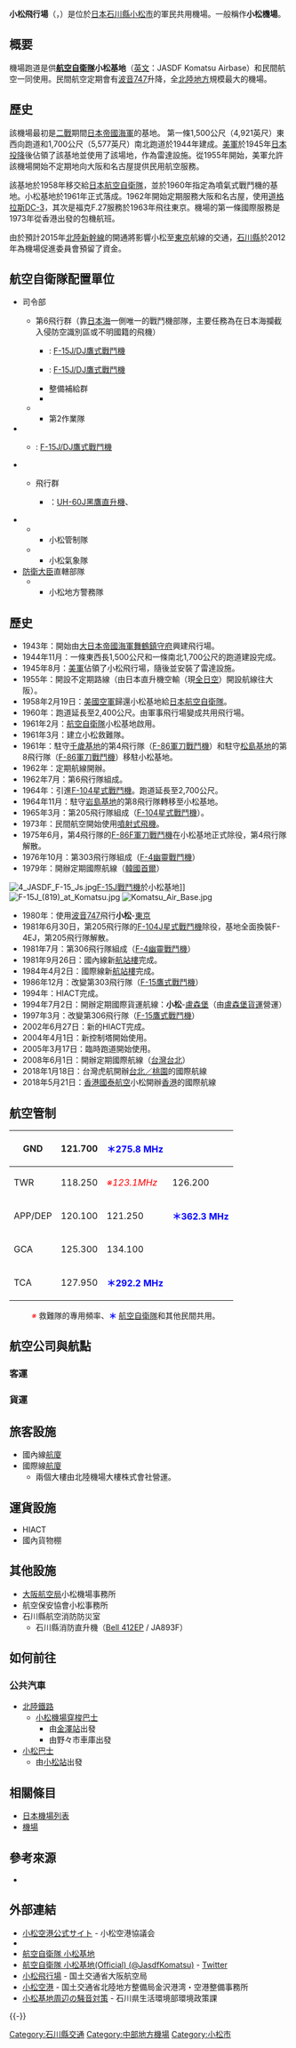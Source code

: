 {{Infobox airport
| name         = 小松飛行場<br /><small>小松基地（JASDF Komatsu Airbase）</small><br><small>小松機場（Komatsu Airport）</small>
| nativename   = {{lang|ja|小松飛行場}}
<center>[[File:JASDF_emblem.svg|80px]]
| photo        = Komatsu airport terminal building.jpg
| photosize    = 250px
| caption      = 
| IATA         = KMQ
| ICAO         = RJNK
| type         = 軍民合用
| owner        = [[日本防衛省|日本防衛省]]
| operator     = {{flagicon image|Flag of the Japan Air Self-Defense Force.svg}} [[航空自衛隊|航空自衛隊]]<br /> {{flagicon image|Flag of the United States Air Force.svg}} [[美國空軍|美國空軍]]（1945年8月-1958年2月19日）
| city-served  = [[金澤市|金澤市]]
| location     = {{JPN}}[[石川縣|石川縣]][[小松市|小松市]]
| opened       = 軍用：{{start date|1944|11|15}}<br />民用：{{start date|1953|04|03}}
| closed       = <!-- {{end date|YYYY|MM|DD}} -->
| elevation-m  = 6.7
| metric-elev  = yes
| coordinates  = {{Coord|36|23|38|N|136|24|27|E|type:airport_region:JP|display=inline,title}}
| latd  =  36 | latm  = 23 | lats  = 38 | latNS  = N
| longd = 136 | longm = 24 | longs = 27 | longEW = E
| website                = {{URL|https://www.komatsuairport.jp/|小松機場}}<br />{{URL|http://www.mod.go.jp/asdf/komatsu/|小松基地}}
| pushpin_map            = Japan
| pushpin_mapsize        = 250
| pushpin_map_caption    = 機場在日本的位置
| pushpin_label          = KMQ/RJNK
| pushpin_label_position = right
| r1-number    = 06/24
| r1-length-m  = 2,700
| r1-surface   = 瀝青
| r2-number    = 06T/24T<br><small>（封閉中）</small>
| r2-length-m  = 2,700
| r2-surface   = 瀝青
| metric-rwy   = yes
| stat-year    = 2014
| stat1-header = 客運量
| stat1-data   = 2,313,403 人次
| stat2-header = 貨運量
| stat2-data   = 13,034 公噸
| stat3-header = 起降架次
| stat3-data   = 8,915 架次
}}

'''小松飛行場'''（{{jpn|j=小松飛行場|hg=こまつひこうじょう|rm=Komatsu hikōjō|f=y}}，{{airport codes|KMQ|RJNK}}）是位於[[日本|日本]][[石川縣|石川縣]][[小松市|小松市]]的軍民共用機場。一般稱作'''小松機場'''。

== 概要 ==
機場跑道是供'''[[航空自衛隊|航空自衛隊]]小松基地'''（[[英文|英文]]：JASDF Komatsu Airbase）和民間航空一同使用。民間航空定期會有[[波音747|波音747]]升降，全[[北陸地方|北陸地方]]規模最大的機場。
== 歷史 ==
該機場最初是[[二戰|二戰]]期間[[日本帝國海軍|日本帝國海軍]]的基地。 第一條1,500公尺（4,921英尺）東西向跑道和1,700公尺（5,577英尺）南北跑道於1944年建成。[[美軍|美軍]]於1945年[[日本投降|日本投降]]後佔領了該基地並使用了該場地，作為雷達設施。從1955年開始，美軍允許該機場開始不定期地向大阪和名古屋提供民用航空服務。

該基地於1958年移交給[[日本航空自衛隊|日本航空自衛隊]]，並於1960年指定為噴氣式戰鬥機的基地。小松基地於1961年正式落成。1962年開始定期服務大阪和名古屋，使用[[道格拉斯DC-3|道格拉斯DC-3]]，其次是福克F.27服務於1963年飛往東京。機場的第一條國際服務是1973年從香港出發的包機航班。

由於預計2015年[[北陸新幹線|北陸新幹線]]的開通將影響小松至[[東京|東京]]航線的交通，[[石川縣|石川縣]]於2012年為機場促進委員會預留了資金。

== 航空自衛隊配置單位 ==
;{{link-ja|中部航空方面隊|中部航空方面隊}}
*{{link-ja|第6航空團|第6航空団}}司令部
**第6飛行群（靠[[日本海|日本海]]一側唯一的戰鬥機部隊，主要任務為在日本海攔截入侵防空識別區或不明國籍的飛機）
***{{link-ja|第303飛行隊|第303飛行隊 (航空自衛隊)}} : [[F-15|F-15J/DJ鷹式戰鬥機]]
***{{link-ja|第306飛行隊|第306飛行隊 (航空自衛隊)}} : [[F-15|F-15J/DJ鷹式戰鬥機]]
***整備補給群
***{{link-ja|基地業務大隊|基地業務群}}
**{{link-ja|中部航空施設隊|中部航空施設隊}}
***第2作業隊
*{{link-ja|航空戰術教導團|航空戦術教導団}}
**{{link-ja|飛行教導群|飛行教導群}} : [[F-15|F-15J/DJ鷹式戰鬥機]]
*{{link-ja|航空總隊|航空総隊}}
**{{link-ja|航空救難團|航空救難団}}飛行群
***{{link-ja|小松救難隊|小松救難隊}}：[[UH-60|UH-60J黑鷹直升機]]、{{link-ja|U-125A|U-125 (航空機)}}
*{{link-ja|航空支援集團|航空支援集団}}
**{{link-ja|航空保安管制群|航空保安管制群}}
***小松管制隊
**{{link-ja|航空氣象群|航空気象群}}
***小松氣象隊
*[[防衛大臣|防衛大臣]]直轄部隊
**{{link-ja|航空警務隊|航空警務隊}}
***小松地方警務隊

== 歷史 ==
* 1943年：開始由[[大日本帝國海軍|大日本帝國海軍]][[舞鶴鎮守府|舞鶴鎮守府]]興建飛行場。
* 1944年11月：一條東西長1,500公尺和一條南北1,700公尺的跑道建設完成。
* 1945年8月：[[美軍|美軍]]佔領了小松飛行場，隨後並安裝了雷達設施。
* 1955年：開設不定期路線（由日本直升機空輸（現[[全日空|全日空]]）開設航線往大阪）。
* 1958年2月19日：[[美國空軍|美國空軍]]歸還小松基地給[[日本航空自衛隊|日本航空自衛隊]]。
* 1960年：跑道延長至2,400公尺。由軍事飛行場變成共用飛行場。
* 1961年2月：[[航空自衛隊|航空自衛隊]]小松基地啟用。
* 1961年3月：建立小松救難隊。
* 1961年：駐守[[千歲基地|千歲基地]]的第4飛行隊（[[F-86軍刀戰鬥機|F-86軍刀戰鬥機]]）和駐守[[松島基地|松島基地]]的第8飛行隊（[[F-86軍刀戰鬥機|F-86軍刀戰鬥機]]）移駐小松基地。
* 1962年：定期航線開辦。
* 1962年7月：第6飛行隊組成。
* 1964年：引進[[F-104星式戰鬥機|F-104星式戰鬥機]]。跑道延長至2,700公尺。
* 1964年11月：駐守[[岩島基地|岩島基地]]的第8飛行隊轉移至小松基地。
* 1965年3月：第205飛行隊組成（[[F-104星式戰鬥機|F-104星式戰鬥機]]）。
* 1973年：民間航空開始使用[[噴射式飛機|噴射式飛機]]。
*1975年6月，第4飛行隊的[[F-86軍刀戰鬥機|F-86F軍刀戰鬥機]]在小松基地正式除役，第4飛行隊解散。
* 1976年10月：第303飛行隊組成（[[F-4幽靈戰鬥機|F-4幽靈戰鬥機]]）
* 1979年：開辦定期國際航線（[[韓國|韓國]][[首爾|首爾]]）
[[File:4_JASDF_F-15_Js.jpg|thumb]][[F-15戰鬥機|F-15J戰鬥機]]於小松基地]]
[[File:F-15J_(819)_at_Komatsu.jpg|thumb]]
[[File:Komatsu_Air_Base.jpg|thumb]]
* 1980年：使用[[波音747|波音747]]飛行'''小松'''-[[東京國際機場|東京]]
*1981年6月30日，第205飛行隊的[[F-104星式戰鬥機|F-104J星式戰鬥機]]除役，基地全面換裝F-4EJ，第205飛行隊解散。
* 1981年7月：第306飛行隊組成（[[F-4幽靈戰鬥機|F-4幽靈戰鬥機]]）
* 1981年9月26日：國內線新[[航站樓|航站樓]]完成。
* 1984年4月2日：國際線新[[航站樓|航站樓]]完成。
* 1986年12月：改變第303飛行隊（[[F-15鷹式戰鬥機|F-15鷹式戰鬥機]]）
* 1994年：HIACT完成。
* 1994年7月2日：開辦定期國際貨運航線：'''小松'''-[[盧森堡|盧森堡]]（由[[盧森堡貨運|盧森堡貨運]]營運）
* 1997年3月：改變第306飛行隊（[[F-15鷹式戰鬥機|F-15鷹式戰鬥機]]）
* 2002年6月27日：新的HIACT完成。
* 2004年4月1日：新控制塔開始使用。
* 2005年3月17日：臨時跑道開始使用。
* 2008年6月1日：開辦定期國際航線（[[台灣|台灣]][[台北|台北]]）
* 2018年1月18日：台灣虎航開辦[[台灣桃園國際機場|台北／桃園]]的國際航線
* 2018年5月21日：[[香港|香港]][[國泰航空|國泰航空]]小松開辦[[香港國際機場|香港]]的國際航線

== 航空管制 ==
{| border="1" cellspacing="0"
!GND
|121.700
|'''<span style="color:#0000ff">＊275.8 MHz</span>'''
|colspan="5"|
|-
!TWR
|118.250
|''<span style="color:#ff0000">※123.1MHz</span>''
|126.200
|''<span style="color:#ff0000">＊138.05MHz</span>''
|236.800
|''<span style="color:#ff0000">＊247MHz</span>''
|'''<span style="color:#0000ff">※304.8 MHz</span>'''
|-
!APP/DEP
|120.100
|121.250
|'''<span style="color:#0000ff">＊362.3 MHz</span>'''
|colspan="4"|
|-
!GCA
|125.300
|134.100
|colspan="4"|
|-
!TCA
|127.950
|'''<span style="color:#0000ff">＊292.2 MHz</span>'''
|colspan="5"|
|}
: ''<span style="color:#ff0000">※</span>'' 救難隊的專用頻率、'''<span style="color:#0000ff">＊</span>''' [[航空自衛隊|航空自衛隊]]和其他民間共用。

== 航空公司與航點 ==
=== 客運 ===
{{Airport-dest-list
| {{flagicon|JPN}} [[日本航空|日本航空]]（JL）| [[東京國際機場|東京/羽田]]
| {{flagicon|JPN}} [[日本越洋航空|日本越洋航空]]（NU）| [[那霸機場|沖繩]]
| {{flagicon|JPN}} [[全日本空輸|全日本空輸]]（NH）| [[新千歲機場|札幌/新千歲]]、[[東京國際機場|東京/羽田]]
| {{flagicon|JPN}} [[全日本空輸|全日本空輸]]（NH）<br>{{small|由[[全日空之翼|全日空之翼]]營運}}| [[福岡機場|福岡]]
| {{flagicon|JPN}} [[伊别克斯航空|伊别克斯航空]]（FW）| [[成田國際機場|東京/成田]]、[[福岡機場|福岡]]、[[仙台機場|仙台]]
| {{flagicon|JPN}} [[東方空橋|東方空橋航空]]（OC）| [[福岡機場|福岡]]
| {{flagicon|KOR}} [[大韓航空|大韓航空]]（KE）| [[仁川國際機場|首爾/仁川]]
| {{nowrap|{{flagicon|CHN}} [[中國東方航空|中國東方航空]]（MU）}} | [[上海浦東國際機場|上海/浦東]]
| {{flagicon|TWN}} [[長榮航空|長榮航空]]（BR）| [[臺灣桃園國際機場|臺北/桃園]]
| {{flagicon|TWN}} [[台灣虎航|台灣虎航]]（IT）| [[臺灣桃園國際機場|臺北/桃園]]
}}

=== 貨運 ===
{{airport-dest-list
| {{nowrap|{{flagicon|LUX}} [[盧森堡貨運航空|盧森堡貨運航空]]}} | [[盧森堡-芬德爾國際機場|盧森堡]]、[[奥黑尔国际机场|芝加哥/歐海爾]]
| {{flagicon|Azerbaijan}} [[絲綢之路航空|絲綢之路航空]]| [[蓋達爾·阿利耶夫國際機場|巴庫]]
}}

== 旅客設施 ==
* 國內線[[航廈|航廈]]
* 國際線[[航廈|航廈]]
** 兩個大樓由北陸機場大樓株式會社營運。

== 運貨設施 ==
* HIACT
* 國內貨物棚

== 其他設施 ==
* [[大阪航空局|大阪航空局]]小松機場事務所
* 航空保安協會小松事務所
* 石川縣航空消防防災室
** 石川縣消防直升機（[[Bell_412EP|Bell 412EP]] / JA893F）

== 如何前往 ==
=== 公共汽車 ===
* [[北陸鐵路|北陸鐵路]]
** [[小松機場穿梭巴士|小松機場穿梭巴士]]
*** 由[[金澤站|金澤站]]出發
*** 由野々市車庫出發
* [[小松巴士|小松巴士]]
** 由[[小松站|小松站]]出發

== 相關條目 ==
* [[日本機場列表|日本機場列表]]
* [[機場|機場]]

== 參考來源 ==
* {{Cite web|publisher=国土交通省航空局航空ネットワーク企画課 |title=暦年・年度別空港管理状況調書 |date= |url=http://www.mlit.go.jp/common/001101030.pdf |accessdate=2015-10-10 |deadurl=yes |archiveurl=https://web.archive.org/web/20150923142025/http://www.mlit.go.jp/common/001101030.pdf |archivedate=2015-09-23 }}
<div class="references-small">
<references />
</div>

== 外部連結 ==
* [https://www.komatsuairport.jp/ 小松空港公式サイト] {{Wayback|url=https://www.komatsuairport.jp/ |date=20210110023628 }} - 小松空港協議会
* {{Facebook|kmq.komatsuairport|小松空港 Komatsu Airport}}
* [https://www.mod.go.jp/asdf/komatsu/ 航空自衛隊 小松基地] {{Wayback|url=https://www.mod.go.jp/asdf/komatsu/ |date=20210209235613 }}
* [https://twitter.com/JasdfKomatsu 航空自衛隊 小松基地(Official) (@JasdfKomatsu)] {{Wayback|url=https://twitter.com/JasdfKomatsu |date=20201105032333 }} - [[Twitter|Twitter]]
* [https://ocab.mlit.go.jp/about/jurisdiction/komatsu/ 小松飛行場] {{Wayback|url=https://ocab.mlit.go.jp/about/jurisdiction/komatsu/ |date=20201106145313 }} - 国土交通省大阪航空局
* [http://www.kanazawa.pa.hrr.mlit.go.jp/114/136/ 小松空港] {{Wayback|url=http://www.kanazawa.pa.hrr.mlit.go.jp/114/136/ |date=20201108181509 }} - 国土交通省北陸地方整備局金沢港湾・空港整備事務所
* [https://www.pref.ishikawa.lg.jp/kankyo/annai/kichi/index.html 小松基地周辺の騒音対策] {{Wayback|url=https://www.pref.ishikawa.lg.jp/kankyo/annai/kichi/index.html |date=20201107010503 }} - 石川県生活環境部環境政策課
{{-}}
{{日本機場}}

[[Category:石川縣交通|Category:石川縣交通]]
[[Category:中部地方機場|Category:中部地方機場]]
[[Category:小松市|Category:小松市]]